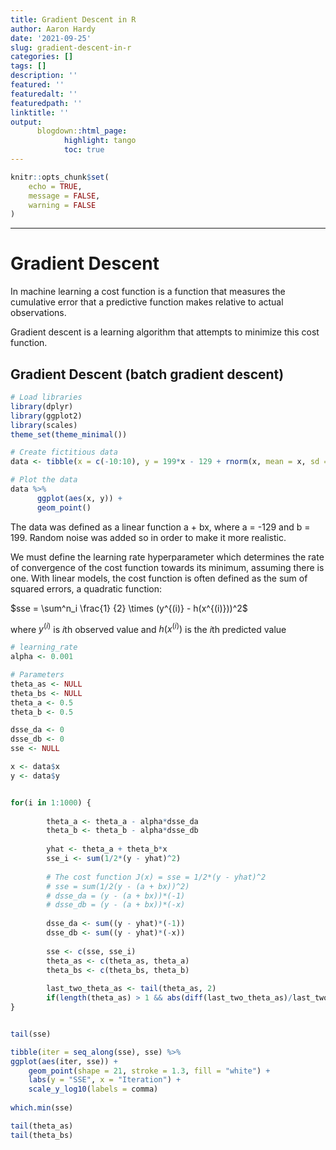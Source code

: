 ```yaml
---
title: Gradient Descent in R
author: Aaron Hardy
date: '2021-09-25'
slug: gradient-descent-in-r
categories: []
tags: []
description: ''
featured: ''
featuredalt: ''
featuredpath: ''
linktitle: ''
output:
      blogdown::html_page:
            highlight: tango
            toc: true
---
```


```r
knitr::opts_chunk$set(
	echo = TRUE,
	message = FALSE,
	warning = FALSE
)
```


-------------------------------------

# Gradient Descent

In machine learning a cost function is a function that measures the cumulative 
error that a predictive function makes relative to actual observations.

Gradient descent is a learning algorithm that attempts to minimize this cost
function. 

## Gradient Descent (batch gradient descent)

```r

# Load libraries
library(dplyr)
library(ggplot2)
library(scales)
theme_set(theme_minimal())

# Create fictitious data
data <- tibble(x = c(-10:10), y = 199*x - 129 + rnorm(x, mean = x, sd = 500))

# Plot the data
data %>% 
      ggplot(aes(x, y)) +
      geom_point()
```

The data was defined as a linear function a + bx, where a = -129 and b = 199. 
Random noise was added so in order to make it more realistic.


We must define the learning rate hyperparameter which determines the rate of
convergence of the cost function towards its minimum, assuming there is one.
With linear models, the cost function is often defined as the sum of squared
errors, a quadratic function:

$sse = \sum^n_i \frac{1} {2} \times (y^{(i)} - h(x^{(i)}))^2$

where $y^{(i)}$ is *i*th observed value and $h(x^{(i)})$ is the *i*th predicted value

```r
# learning_rate
alpha <- 0.001

# Parameters
theta_as <- NULL
theta_bs <- NULL
theta_a <- 0.5
theta_b <- 0.5

dsse_da <- 0
dsse_db <- 0
sse <- NULL

x <- data$x
y <- data$y


for(i in 1:1000) {
        
        theta_a <- theta_a - alpha*dsse_da
        theta_b <- theta_b - alpha*dsse_db
        
        yhat <- theta_a + theta_b*x
        sse_i <- sum(1/2*(y - yhat)^2)
        
        # The cost function J(x) = sse = 1/2*(y - yhat)^2
        # sse = sum(1/2(y - (a + bx))^2)
        # dsse_da = (y - (a + bx))*(-1)
        # dsse_db = (y - (a + bx))*(-x)
        
        dsse_da <- sum((y - yhat)*(-1))
        dsse_db <- sum((y - yhat)*(-x))
        
        sse <- c(sse, sse_i)
        theta_as <- c(theta_as, theta_a)
        theta_bs <- c(theta_bs, theta_b)
        
        last_two_theta_as <- tail(theta_as, 2)
        if(length(theta_as) > 1 && abs(diff(last_two_theta_as)/last_two_theta_as[1]) < 0.000001) break
}


tail(sse)

tibble(iter = seq_along(sse), sse) %>% 
ggplot(aes(iter, sse)) +
    geom_point(shape = 21, stroke = 1.3, fill = "white") +
    labs(y = "SSE", x = "Iteration") +
    scale_y_log10(labels = comma)
    
which.min(sse)

tail(theta_as)
tail(theta_bs)
```




